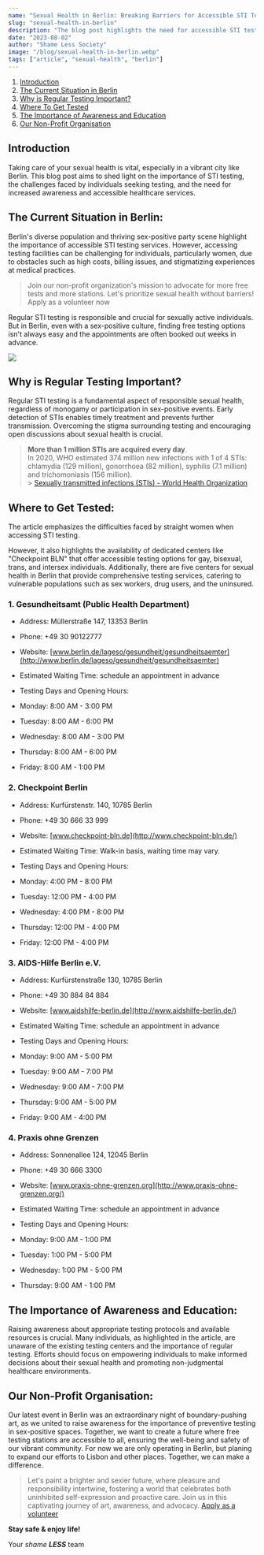 ---
name: "Sexual Health in Berlin: Breaking Barriers for Accessible STI Testing"
slug: "sexual-health-in-berlin"
description: "The blog post highlights the need for accessible STI testing in Berlin and discusses how certain facilities are helping foster a healthier, more informed community."
date: "2023-08-02"
author: "Shame Less Society"
image: "/blog/sexual-health-in-berlin.webp"
tags: ["article", "sexual-health", "berlin"]
---

1. [Introduction](#introduction)
2. [The Current Situation in Berlin](#the-current-situation-in-berlin)
3. [Why is Regular Testing Important?](#why-is-regular-testing-important)
4. [Where To Get Tested](#where-to-get-tested)
5. [The Importance of Awareness and Education](#the-importance-of-awareness-and-education)
6. [Our Non-Profit Organisation](#our-non-profit-organisation)

## Introduction

Taking care of your sexual health is vital, especially in a vibrant city like Berlin. This blog post aims to shed light on the importance of STI testing, the challenges faced by individuals seeking testing, and the need for increased awareness and accessible healthcare services.

## The Current Situation in Berlin:

Berlin's diverse population and thriving sex-positive party scene highlight the importance of accessible STI testing services. However, accessing testing facilities can be challenging for individuals, particularly women, due to obstacles such as high costs, billing issues, and stigmatizing experiences at medical practices.

> Join our non-profit organization's mission to advocate for more free tests and more stations. Let's prioritize sexual health without barriers! Apply as a volunteer now

Regular STI testing is responsible and crucial for sexually active individuals. But in Berlin, even with a sex-positive culture, finding free testing options isn't always easy and the appointments are often booked out weeks in advance.

![](https://media.tenor.com/3azRuAs3UtcAAAAC/twoandahalfmen-fire.gif&tbnid=VXQtchUFhAroCM&vet=1&imgrefurl=https://tenor.com/view/twoandahalfmen-fire-gif-5305268&docid=3tpn002Rgft0YM&w=400&h=250&itg=1&hl=de-de&source=sh/x/im/3)

## Why is Regular Testing Important?

Regular STI testing is a fundamental aspect of responsible sexual health, regardless of monogamy or participation in sex-positive events. Early detection of STIs enables timely treatment and prevents further transmission. Overcoming the stigma surrounding testing and encouraging open discussions about sexual health is crucial.

> **More than 1 million STIs are acquired every day**. <br />
> In 2020, WHO estimated 374 million new infections with 1 of 4 STIs: chlamydia (129 million), gonorrhoea (82 million), syphilis (7.1 million) and trichomoniasis (156 million). <br /> > [Sexually transmitted infections (STIs) - World Health Organization](http://www.berlin.de/lageso/gesundheit/gesundheitsaemter)

## Where to Get Tested:

The article emphasizes the difficulties faced by straight women when accessing STI testing.

However, it also highlights the availability of dedicated centers like "Checkpoint BLN" that offer accessible testing options for gay, bisexual, trans, and intersex individuals. Additionally, there are five centers for sexual health in Berlin that provide comprehensive testing services, catering to vulnerable populations such as sex workers, drug users, and the uninsured.

### 1\. Gesundheitsamt (Public Health Department)

- Address: Müllerstraße 147, 13353 Berlin
- Phone: +49 30 90122777
- Website: [www.berlin.de/lageso/gesundheit/gesundheitsaemter](http://www.berlin.de/lageso/gesundheit/gesundheitsaemter)
- Estimated Waiting Time: schedule an appointment in advance
- Testing Days and Opening Hours:

- Monday: 8:00 AM - 3:00 PM
- Tuesday: 8:00 AM - 6:00 PM
- Wednesday: 8:00 AM - 3:00 PM
- Thursday: 8:00 AM - 6:00 PM
- Friday: 8:00 AM - 1:00 PM

### 2\. Checkpoint Berlin

- Address: Kurfürstenstr. 140, 10785 Berlin
- Phone: +49 30 666 33 999
- Website: [www.checkpoint-bln.de](http://www.checkpoint-bln.de/)
- Estimated Waiting Time: Walk-in basis, waiting time may vary.
- Testing Days and Opening Hours:

- Monday: 4:00 PM - 8:00 PM
- Tuesday: 12:00 PM - 4:00 PM
- Wednesday: 4:00 PM - 8:00 PM
- Thursday: 12:00 PM - 4:00 PM
- Friday: 12:00 PM - 4:00 PM

### 3\. AIDS-Hilfe Berlin e.V.

- Address: Kurfürstenstraße 130, 10785 Berlin
- Phone: +49 30 884 84 884
- Website: [www.aidshilfe-berlin.de](http://www.aidshilfe-berlin.de/)
- Estimated Waiting Time: schedule an appointment in advance
- Testing Days and Opening Hours:

- Monday: 9:00 AM - 5:00 PM
- Tuesday: 9:00 AM - 7:00 PM
- Wednesday: 9:00 AM - 7:00 PM
- Thursday: 9:00 AM - 5:00 PM
- Friday: 9:00 AM - 4:00 PM

### 4\. Praxis ohne Grenzen

- Address: Sonnenallee 124, 12045 Berlin
- Phone: +49 30 666 3300
- Website: [www.praxis-ohne-grenzen.org](http://www.praxis-ohne-grenzen.org/)
- Estimated Waiting Time: schedule an appointment in advance
- Testing Days and Opening Hours:

- Monday: 9:00 AM - 1:00 PM
- Tuesday: 1:00 PM - 5:00 PM
- Wednesday: 1:00 PM - 5:00 PM
- Thursday: 9:00 AM - 1:00 PM

## The Importance of Awareness and Education:

Raising awareness about appropriate testing protocols and available resources is crucial. Many individuals, as highlighted in the article, are unaware of the existing testing centers and the importance of regular testing. Efforts should focus on empowering individuals to make informed decisions about their sexual health and promoting non-judgmental healthcare environments.

## Our Non-Profit Organisation:

Our latest event in Berlin was an extraordinary night of boundary-pushing art, as we united to raise awareness for the importance of preventive testing in sex-positive spaces. Together, we want to create a future where free testing stations are accessible to all, ensuring the well-being and safety of our vibrant community. For now we are only operating in Berlin, but planing to expand our efforts to Lisbon and other places. Together, we can make a difference.

> Let's paint a brighter and sexier future, where pleasure and responsibility intertwine, fostering a world that celebrates both uninhibited self-expression and proactive care. Join us in this captivating journey of art, awareness, and advocacy. [Apply as a volunteer](https://www.shame-less-society.com)

**Stay safe & enjoy life!** <br />

Your _shame_ **_LESS_** team
